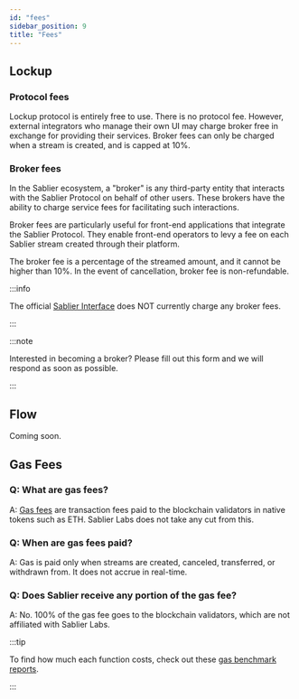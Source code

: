 ```yaml
---
id: "fees"
sidebar_position: 9
title: "Fees"
---
```



## Lockup

### Protocol fees

Lockup protocol is entirely free to use. There is no protocol fee. However, external integrators who manage their own UI
may charge broker free in exchange for providing their services. Broker fees can only be charged when a stream is
created, and is capped at 10%.

### Broker fees

In the Sablier ecosystem, a "broker" is any third-party entity that interacts with the Sablier Protocol on behalf of
other users. These brokers have the ability to charge service fees for facilitating such interactions.

Broker fees are particularly useful for front-end applications that integrate the Sablier Protocol. They enable
front-end operators to levy a fee on each Sablier stream created through their platform.

The broker fee is a percentage of the streamed amount, and it cannot be higher than 10%. In the event of cancellation,
broker fee is non-refundable.

:::info

The official [Sablier Interface](https://app.sablier.com) does NOT currently charge any broker fees.

:::

:::note

Interested in becoming a broker? Please fill out this <Link href={links.forms.call}>form</Link> and we will respond as
soon as possible.

:::

## Flow

Coming soon.

## Gas Fees

### Q: What are gas fees?

A: [Gas fees](https://www.investopedia.com/terms/g/gas-ethereum.asp) are transaction fees paid to the blockchain
validators in native tokens such as ETH. Sablier Labs does not take any cut from this.

### Q: When are gas fees paid?

A: Gas is paid only when streams are created, canceled, transferred, or withdrawn from. It does not accrue in real-time.

### Q: Does Sablier receive any portion of the gas fee?

A: No. 100% of the gas fee goes to the blockchain validators, which are not affiliated with Sablier Labs.

:::tip

To find how much each function costs, check out these [gas benchmark reports](/guides/lockup/gas-benchmarks).

:::
